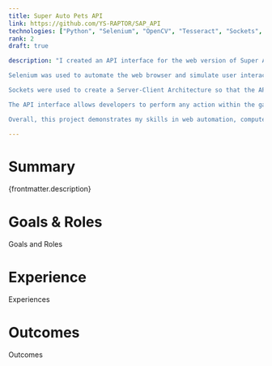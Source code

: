 ```yaml
---
title: Super Auto Pets API
link: https://github.com/YS-RAPTOR/SAP_API
technologies: ["Python", "Selenium", "OpenCV", "Tesseract", "Sockets", "Pillow"]
rank: 2
draft: true

description: "I created an API interface for the web version of Super Auto Pets, a popular strategy game developed by Team Wood Games. The interface was developed in python using several tools and technologies such as Selenium, OpenCV, Tesseract, Sockets, and Pillow.\n

Selenium was used to automate the web browser and simulate user interactions with the game. OpenCV and Tesseract were used for image processing and text recognition, respectively, to extract game information such as health, number of wins, gold and the round. Sockets were used to establish a communication channel between the web browser and the Python script that controlled the game. Pillow was used to manipulate images and store image data.\n

Sockets were used to create a Server-Client Architecture so that the API and the client using the API can run on different machines. TCP was the communication protocol used to communicate between the server and client. This feature enables developers to access game data and control the game remotely, providing greater flexibility and convenience. This functionality can be specially important for AI developers who would want to train the AI on a separate machine.\n

The API interface allows developers to perform any action within the game and get back information about the game. This enables them to create bots and AI for this game. The interface can also be used to automate gameplay and test different scenarios.\n

Overall, this project demonstrates my skills in web automation, computer vision, and API development. It highlights my ability to work with multiple tools and technologies to create complex systems that can handle diverse inputs and provide useful outputs. It also shows my creativity in applying these skills to a popular game."

---
```


# Summary

{frontmatter.description}

# Goals & Roles

Goals and Roles

# Experience

Experiences

# Outcomes

Outcomes
